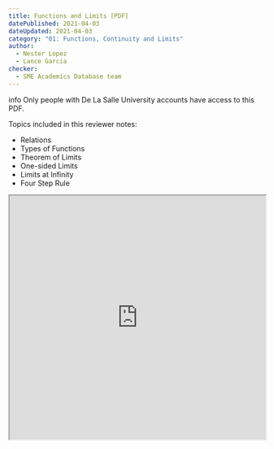 ```yaml
---
title: Functions and Limits [PDF]
datePublished: 2021-04-03
dateUpdated: 2021-04-03
category: "01: Functions, Continuity and Limits"
author: 
  - Nester Lopez
  - Lance Garcia
checker: 
  - SME Academics Database team
---
```


<div role="alert" className="alert">
  <span class="material-symbols-outlined">info</span>
  <span>Only people with De La Salle University accounts have access to this PDF.</span>
</div>

Topics included in this reviewer notes:
* Relations 
* Types of Functions
* Theorem of Limits
* One-sided Limits
* Limits at Infinity
* Four Step Rule

<iframe src="https://drive.google.com/file/d/1COzICtCRvM3Lf8blDBMchAXb2TGuJgiO/preview" width="100%" height="480" allow="autoplay"></iframe>

